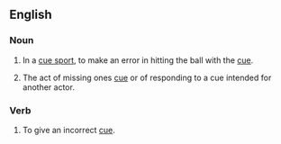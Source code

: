 ==English==
===Noun===
{{en-noun}}

#{{sport}} In a [[cue sport]], to make an error in hitting the ball with the [[cue]].
#{{theater}} The act of missing ones [[cue]] or of responding to a cue intended for another actor.

{{rfc-auto}}



===Verb===
{{en-verb|miscues|miscuing|miscued|miscued}}

#{{theater}} To give an incorrect [[cue]].